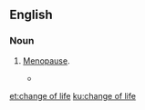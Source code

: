 {{also|change-of-life}}
==English==

===Noun===
{{en-noun|-}}

# {{lb|en|idiomatic|dated|euphemistic}} [[menopause|Menopause]].
#* {{quote-text|year=1928|author=[[w:D._H._Lawrence|D. H. Lawrence]]|title=Lady Chatterley's Lover|chapter=17|passage=But of course she's coming near her '''change of life''', for she's years older than he is.}}

[[et:change of life]]
[[ku:change of life]]